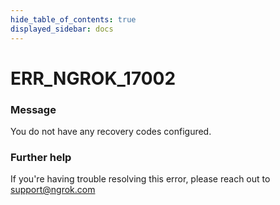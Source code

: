 ```yaml
---
hide_table_of_contents: true
displayed_sidebar: docs
---
```



# ERR_NGROK_17002

### Message
You do not have any recovery codes configured.

<ErrorDetails error='err_ngrok_17002' />


### Further help
If you're having trouble resolving this error, please reach out to [support@ngrok.com](mailto:support@ngrok.com?subject=Help%20with%20ERR_NGROK_17002)

